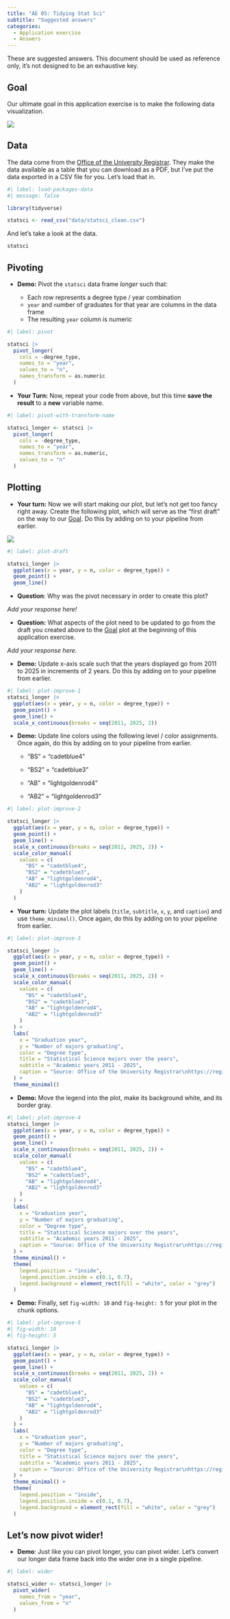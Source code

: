 ```yaml
---
title: "AE 05: Tidying Stat Sci"
subtitle: "Suggested answers"
categories: 
  - Application exercise
  - Answers
---
```


::: callout-important
These are suggested answers.
This document should be used as reference only, it's not designed to be an exhaustive key.
:::

## Goal

Our ultimate goal in this application exercise is to make the following data visualization.

![](/slides/images/07/statsci-majors-2025.png){fig-align="center"}

## Data

The data come from the [Office of the University Registrar](https://registrar.duke.edu/registration/enrollment-statistics). They make the data available as a table that you can download as a PDF, but I've put the data exported in a CSV file for you. Let's load that in.

```r
#| label: load-packages-data
#| message: false

library(tidyverse)

statsci <- read_csv("data/statsci_clean.csv")
```

And let's take a look at the data.

```r
statsci
```

## Pivoting

-   **Demo:** Pivot the `statsci` data frame *longer* such that:

    -   Each row represents a degree type / year combination
    -   `year` and `n`umber of graduates for that year are columns in the data frame
    -   The resulting `year` column is numeric

```r
#| label: pivot

statsci |>
  pivot_longer(
    cols = -degree_type,
    names_to = "year",
    values_to = "n",
    names_transform = as.numeric
  )
```

-   **Your Turn:** Now, repeat your code from above, but this time **save the result** to a **new** variable name.

```r
#| label: pivot-with-transform-name

statsci_longer <- statsci |>
  pivot_longer(
    cols = -degree_type,
    names_to = "year",
    names_transform = as.numeric,
    values_to = "n"
  )
```

## Plotting

-   **Your turn:** Now we will start making our plot, but let's not get too fancy right away. Create the following plot, which will serve as the "first draft" on the way to our [Goal]. Do this by adding on to your pipeline from earlier.

![](/slides/images/07/stats-intermediate-plot.png){fig-alt="Line plot of numbers of Statistical Science majors over the years (2011 - 2021). Degree types represented are BS, BS2, AB, AB2. There is an increasing trend in BS degrees and somewhat steady trend in AB degrees." fig-align="center"}

```r
#| label: plot-draft

statsci_longer |>
  ggplot(aes(x = year, y = n, color = degree_type)) +
  geom_point() +
  geom_line()
```

-   **Question**: Why was the pivot necessary in order to create this plot?

*Add your response here!*

-   **Question:** What aspects of the plot need to be updated to go from the draft you created above to the [Goal] plot at the beginning of this application exercise.

*Add your response here.*

-   **Demo:** Update x-axis scale such that the years displayed go from 2011 to 2025 in increments of 2 years. Do this by adding on to your pipeline from earlier.

```r
#| label: plot-improve-1
statsci_longer |>
  ggplot(aes(x = year, y = n, color = degree_type)) +
  geom_point() +
  geom_line() +
  scale_x_continuous(breaks = seq(2011, 2025, 2))
```

-   **Demo:** Update line colors using the following level / color assignments. Once again, do this by adding on to your pipeline from earlier.
    -   "BS" = "cadetblue4"

    -   "BS2" = "cadetblue3"

    -   "AB" = "lightgoldenrod4"

    -   "AB2" = "lightgoldenrod3"

```r
#| label: plot-improve-2

statsci_longer |>
  ggplot(aes(x = year, y = n, color = degree_type)) +
  geom_point() +
  geom_line() +
  scale_x_continuous(breaks = seq(2011, 2025, 2)) +
  scale_color_manual(
    values = c(
      "BS" = "cadetblue4",
      "BS2" = "cadetblue3",
      "AB" = "lightgoldenrod4",
      "AB2" = "lightgoldenrod3"
    )
  )

```

-   **Your turn:** Update the plot labels (`title`, `subtitle`, `x`, `y`, and `caption`) and use `theme_minimal()`. Once again, do this by adding on to your pipeline from earlier.

```r
#| label: plot-improve-3

statsci_longer |>
  ggplot(aes(x = year, y = n, color = degree_type)) +
  geom_point() +
  geom_line() +
  scale_x_continuous(breaks = seq(2011, 2025, 2)) +
  scale_color_manual(
    values = c(
      "BS" = "cadetblue4",
      "BS2" = "cadetblue3",
      "AB" = "lightgoldenrod4",
      "AB2" = "lightgoldenrod3"
    )
  ) +
  labs(
    x = "Graduation year",
    y = "Number of majors graduating",
    color = "Degree type",
    title = "Statistical Science majors over the years",
    subtitle = "Academic years 2011 - 2025",
    caption = "Source: Office of the University Registrar\nhttps://registrar.duke.edu/registration/enrollment-statistics"
  ) +
  theme_minimal()
```

-   **Demo:** Move the legend into the plot, make its background white, and its border gray.

```r
#| label: plot-improve-4
statsci_longer |>
  ggplot(aes(x = year, y = n, color = degree_type)) +
  geom_point() +
  geom_line() +
  scale_x_continuous(breaks = seq(2011, 2025, 2)) +
  scale_color_manual(
    values = c(
      "BS" = "cadetblue4",
      "BS2" = "cadetblue3",
      "AB" = "lightgoldenrod4",
      "AB2" = "lightgoldenrod3"
    )
  ) +
  labs(
    x = "Graduation year",
    y = "Number of majors graduating",
    color = "Degree type",
    title = "Statistical Science majors over the years",
    subtitle = "Academic years 2011 - 2025",
    caption = "Source: Office of the University Registrar\nhttps://registrar.duke.edu/registration/enrollment-statistics"
  ) +
  theme_minimal() +
  theme(
    legend.position = "inside",
    legend.position.inside = c(0.1, 0.7),
    legend.background = element_rect(fill = "white", color = "grey")
  )
```

-   **Demo:** Finally, set `fig-width: 10` and `fig-height: 5` for your plot in the chunk options.

```r
#| label: plot-improve-5
#| fig-width: 10
#| fig-height: 5

statsci_longer |>
  ggplot(aes(x = year, y = n, color = degree_type)) +
  geom_point() +
  geom_line() +
  scale_x_continuous(breaks = seq(2011, 2025, 2)) +
  scale_color_manual(
    values = c(
      "BS" = "cadetblue4",
      "BS2" = "cadetblue3",
      "AB" = "lightgoldenrod4",
      "AB2" = "lightgoldenrod3"
    )
  ) +
  labs(
    x = "Graduation year",
    y = "Number of majors graduating",
    color = "Degree type",
    title = "Statistical Science majors over the years",
    subtitle = "Academic years 2011 - 2025",
    caption = "Source: Office of the University Registrar\nhttps://registrar.duke.edu/registration/enrollment-statistics"
  ) +
  theme_minimal() +
  theme(
    legend.position = "inside",
    legend.position.inside = c(0.1, 0.7),
    legend.background = element_rect(fill = "white", color = "grey")
  )
```

## Let's now pivot wider!

-   **Demo**:  Just like you can pivot longer, you can pivot wider. Let's convert our longer data frame back into the wider one in a single pipeline.

```r
#| label: wider

statsci_wider <- statsci_longer |>
  pivot_wider(
    names_from = "year",
    values_from = "n"
  )
```
